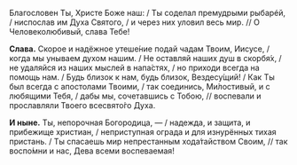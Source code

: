 Благословен Ты, Христе Боже наш: / Ты соделал премудрыми рыбарéй, / ниспослав им Духа Святого, / и через них уловил весь мир. // О Человеколюбивый, слава Тебе!

**Слава.** Скорое и надёжное утеше́ние подай чадам Твоим, Иисусе, / когда мы унываем духом нашим. / Не оставляй наших душ в скорбя́х, / не удаляйся из наших мыслей в напа́стях, / но приходи всегда на помощь нам. / Будь близок к нам, будь близок, Вездесу́щий! / Как Ты был всегда с апостолами Твоими, / так соединись, Ми́лостивый, и с любящими Тебя, / дабы мы, сочетавшись с Тобою, // воспевали и прославляли Твоего всесвято́го Духа.

**И ныне.** Ты, непорочная Богородица, — / надежда, и защита, и прибежище христиан, / неприступная ограда и для изнурённых тихая пристань. / Ты спасаешь мир непрестанным хода́тайством Своим, // так воспо́мни и нас, Дева всеми воспеваемая!


